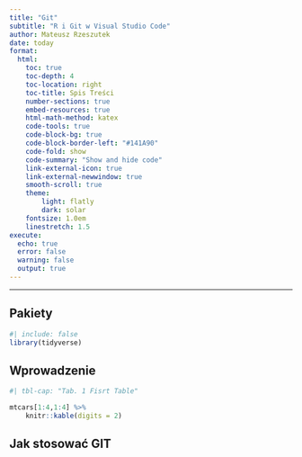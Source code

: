 ```yaml
---
title: "Git"
subtitle: "R i Git w Visual Studio Code"
author: Mateusz Rzeszutek
date: today 
format: 
  html:
    toc: true
    toc-depth: 4
    toc-location: right
    toc-title: Spis Treści
    number-sections: true
    embed-resources: true
    html-math-method: katex
    code-tools: true
    code-block-bg: true
    code-block-border-left: "#141A90"
    code-fold: show
    code-summary: "Show and hide code"
    link-external-icon: true
    link-external-newwindow: true
    smooth-scroll: true
    theme: 
        light: flatly
        dark: solar
    fontsize: 1.0em
    linestretch: 1.5
execute: 
  echo: true
  error: false
  warning: false
  output: true
--- 
```


<style type="text/css"> body {text-align: justify}  </style>
***


## Pakiety {.unnumbered .unlisted}

```r
#| include: false
library(tidyverse)
```

## Wprowadzenie

```r
#| tbl-cap: "Tab. 1 Fisrt Table"

mtcars[1:4,1:4] %>% 
    knitr::kable(digits = 2)
```

## Jak stosować GIT



